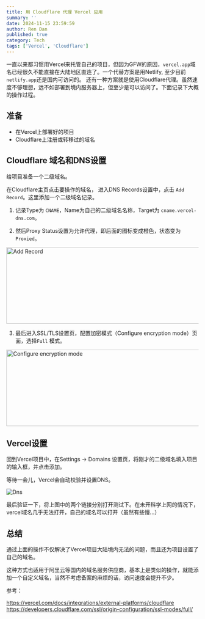 ---
title: 用 Cloudflare 代理 Vercel 应用
summary: ''
date: 2024-11-15 23:59:59
author: Ren Dan
published: true
category: Tech
tags: ['Vercel', 'Cloudflare']
---

一直以来都习惯用Vercel来托管自己的项目，但因为GFW的原因，`vercel.app`域名已经很久不能直接在大陆地区直连了。一个代替方案是用Netlify, 至少目前`netlify.app`还是国内可访问的。
还有一种方案就是使用Cloudflare代理。虽然速度不够理想，远不如部署到境内服务器上，但至少是可以访问了。下面记录下大概的操作过程。

## 准备

- 在Vercel上部署好的项目
- Cloudflare上注册或转移过的域名

## Cloudflare 域名和DNS设置

给项目准备一个二级域名。

在Cloudflare主页点击要操作的域名， 进入DNS Records设置中，点击 `Add Record`。这里添加一个二级域名记录。

1. 记录Type为 `CNAME`，Name为自己的二级域名名称，Target为 `cname.vercel-dns.com`。

2. 然后Proxy Status设置为允许代理，即后面的图标变成橙色，状态变为`Proxied`。

<img src='/01/1.png' alt='Add Record' width='600' height='200' />

3. 最后进入SSL/TLS设置页，配置加密模式（Configure encryption mode）页面，选择`Full` 模式。

<img src='/01/2.png' alt='Configure encryption mode' width='600' height='200' />

## Vercel设置

回到Vercel项目中，在Settings -> Domains 设置页，将刚才的二级域名填入项目的输入框，并点击添加。

等待一会儿，Vercel会自动校验并设置DNS。

<img src='/01/3.png' alt='Dns' />

最后验证一下，将上图中的两个链接分别打开测试下。在未开科学上网的情况下，vercel域名几乎无法打开，自己的域名可以打开（虽然有些慢...）

## 总结

通过上面的操作不仅解决了Vercel项目大陆境内无法的问题，而且还为项目设置了自己的域名。

这种方式也适用于阿里云等国内的域名服务供应商，基本上是类似的操作，就能添加一个自定义域名，当然不考虑备案的麻烦的话，访问速度会提升不少。

参考：

https://vercel.com/docs/integrations/external-platforms/cloudflare
https://developers.cloudflare.com/ssl/origin-configuration/ssl-modes/full/
